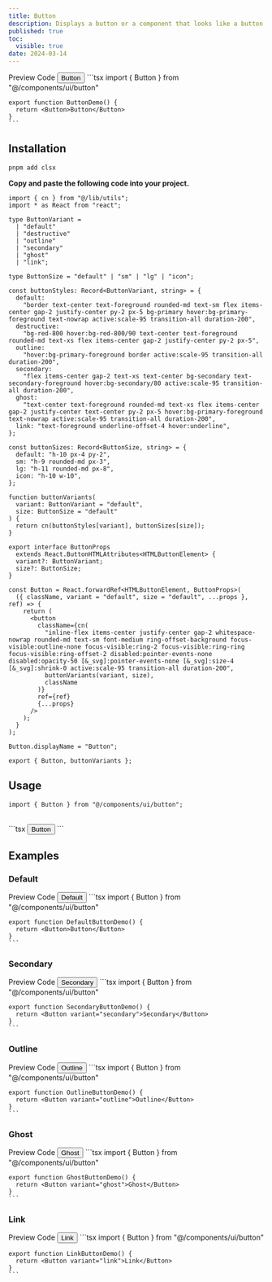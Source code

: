 ```yaml
---
title: Button
description: Displays a button or a component that looks like a button.
published: true
toc:
  visible: true
date: 2024-03-14
---
```


<Tabs defaultValue="preview">
  <TabsList>
    <TabsTrigger value="preview">Preview</TabsTrigger>
    <TabsTrigger value="code">Code</TabsTrigger>
  </TabsList>
  <TabsContent value="preview">
    <ComponentPreview>
      <Button>Button</Button>
    </ComponentPreview>
  </TabsContent>
  <TabsContent value="code">
    ```tsx
    import { Button } from "@/components/ui/button"

    export function ButtonDemo() {
      return <Button>Button</Button>
    }
    ```

  </TabsContent>
</Tabs>

## Installation

```bash
pnpm add clsx
```

**Copy and paste the following code into your project.**

<CodeBlockWrapper>

```tsx
import { cn } from "@/lib/utils";
import * as React from "react";

type ButtonVariant =
  | "default"
  | "destructive"
  | "outline"
  | "secondary"
  | "ghost"
  | "link";

type ButtonSize = "default" | "sm" | "lg" | "icon";

const buttonStyles: Record<ButtonVariant, string> = {
  default:
    "border text-center text-foreground rounded-md text-sm flex items-center gap-2 justify-center py-2 px-5 bg-primary hover:bg-primary-foreground text-nowrap active:scale-95 transition-all duration-200",
  destructive:
    "bg-red-800 hover:bg-red-800/90 text-center text-foreground rounded-md text-xs flex items-center gap-2 justify-center py-2 px-5",
  outline:
    "hover:bg-primary-foreground border active:scale-95 transition-all duration-200",
  secondary:
    "flex items-center gap-2 text-xs text-center bg-secondary text-secondary-foreground hover:bg-secondary/80 active:scale-95 transition-all duration-200",
  ghost:
    "text-center text-foreground rounded-md text-xs flex items-center gap-2 justify-center text-center py-2 px-5 hover:bg-primary-foreground text-nowrap active:scale-95 transition-all duration-200",
  link: "text-foreground underline-offset-4 hover:underline",
};

const buttonSizes: Record<ButtonSize, string> = {
  default: "h-10 px-4 py-2",
  sm: "h-9 rounded-md px-3",
  lg: "h-11 rounded-md px-8",
  icon: "h-10 w-10",
};

function buttonVariants(
  variant: ButtonVariant = "default",
  size: ButtonSize = "default"
) {
  return cn(buttonStyles[variant], buttonSizes[size]);
}

export interface ButtonProps
  extends React.ButtonHTMLAttributes<HTMLButtonElement> {
  variant?: ButtonVariant;
  size?: ButtonSize;
}

const Button = React.forwardRef<HTMLButtonElement, ButtonProps>(
  ({ className, variant = "default", size = "default", ...props }, ref) => {
    return (
      <button
        className={cn(
          "inline-flex items-center justify-center gap-2 whitespace-nowrap rounded-md text-sm font-medium ring-offset-background focus-visible:outline-none focus-visible:ring-2 focus-visible:ring-ring focus-visible:ring-offset-2 disabled:pointer-events-none disabled:opacity-50 [&_svg]:pointer-events-none [&_svg]:size-4 [&_svg]:shrink-0 active:scale-95 transition-all duration-200",
          buttonVariants(variant, size),
          className
        )}
        ref={ref}
        {...props}
      />
    );
  }
);

Button.displayName = "Button";

export { Button, buttonVariants };
```

</CodeBlockWrapper>

## Usage

```tsx
import { Button } from "@/components/ui/button";
```

<br />
```tsx
<Button variant="outline">Button</Button>
```

## Examples

### Default

<Tabs defaultValue="preview">
  <TabsList>
    <TabsTrigger value="preview">Preview</TabsTrigger>
    <TabsTrigger value="code">Code</TabsTrigger>
  </TabsList>
  <TabsContent value="preview">
    <ComponentPreview>
      <Button variant="default">Default</Button>
    </ComponentPreview>
  </TabsContent>
  <TabsContent value="code">
    ```tsx
    import { Button } from "@/components/ui/button"

    export function DefaultButtonDemo() {
      return <Button>Button</Button>
    }
    ```

  </TabsContent>
</Tabs>

### Secondary

<Tabs defaultValue="preview">
  <TabsList>
    <TabsTrigger value="preview">Preview</TabsTrigger>
    <TabsTrigger value="code">Code</TabsTrigger>
  </TabsList>
  <TabsContent value="preview">
    <ComponentPreview>
      <Button variant="secondary">Secondary</Button>
    </ComponentPreview>
  </TabsContent>
  <TabsContent value="code">
    ```tsx
    import { Button } from "@/components/ui/button"

    export function SecondaryButtonDemo() {
      return <Button variant="secondary">Secondary</Button>
    }
    ```

  </TabsContent>
</Tabs>

### Outline

<Tabs defaultValue="preview">
  <TabsList>
    <TabsTrigger value="preview">Preview</TabsTrigger>
    <TabsTrigger value="code">Code</TabsTrigger>
  </TabsList>
  <TabsContent value="preview">
    <ComponentPreview>
      <Button variant="outline">Outline</Button>
    </ComponentPreview>
  </TabsContent>
  <TabsContent value="code">
    ```tsx
    import { Button } from "@/components/ui/button"

    export function OutlineButtonDemo() {
      return <Button variant="outline">Outline</Button>
    }
    ```

  </TabsContent>
</Tabs>

### Ghost

<Tabs defaultValue="preview">
  <TabsList>
    <TabsTrigger value="preview">Preview</TabsTrigger>
    <TabsTrigger value="code">Code</TabsTrigger>
  </TabsList>
  <TabsContent value="preview">
    <ComponentPreview>
      <Button variant="ghost">Ghost</Button>
    </ComponentPreview>
  </TabsContent>
  <TabsContent value="code">
    ```tsx
    import { Button } from "@/components/ui/button"

    export function GhostButtonDemo() {
      return <Button variant="ghost">Ghost</Button>
    }
    ```

  </TabsContent>
</Tabs>

### Link

<Tabs defaultValue="preview">
  <TabsList>
    <TabsTrigger value="preview">Preview</TabsTrigger>
    <TabsTrigger value="code">Code</TabsTrigger>
  </TabsList>
  <TabsContent value="preview">
    <ComponentPreview>
      <Button variant="link">Link</Button>
    </ComponentPreview>
  </TabsContent>
  <TabsContent value="code">
    ```tsx
    import { Button } from "@/components/ui/button"

    export function LinkButtonDemo() {
      return <Button variant="link">Link</Button>
    }
    ```

  </TabsContent>
</Tabs>
